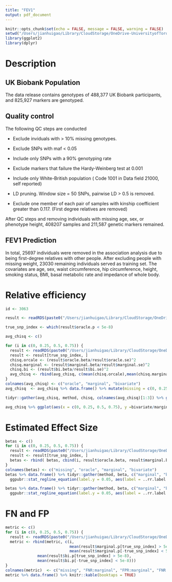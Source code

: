 ```yaml
---
title: "FEV1"
output: pdf_document
---
```


```r
knitr::opts_chunk$set(echo = FALSE, message = FALSE, warning = FALSE)
setwd("/Users/jianhuigao/Library/CloudStorage/OneDrive-UniversityofToronto/EHR_research/SyntheticSurrogateAnalysis/Data/")
library(ggplot2)
library(dplyr)
```

# Description
## UK Biobank Population

The data release contains genotypes of 488,377 UK Biobank participants, and 825,927 markers are genotyped.

## Quality control

The following QC steps are conducted

-   Exclude inviduals with \> 10% missing genotypes.

-   Exclude SNPs with maf \< 0.05

-   Include only SNPs with a 90% genotyping rate

-   Exclude markers that failure the Hardy-Weinberg test at 0.001

-   Include only White-British population ( Code 1001 in Data field 21000, self reported)

-   LD pruning. Window size = 50 SNPs, pairwise LD \> 0.5 is removed.

-   Exclude one member of each pair of samples with kinship coefficient greater than 0.117. (First degree relatives are removed)

After QC steps and removing individuals with missing age, sex, or phenotype height, 408207 samples and 211,587 genetic markers remained.

## FEV1 Prediction
In total, 25697 individuals were removed in the association analysis due to being first-degree relatives with other people. After excluding people with missing weight, 23030 remaining individuals served as training set. The covariates are age, sex, waist circumference, hip circumference, height, smoking status, BMI, basal metabolic rate and impedance of whole body.

# Relative efficiency
```r
id <- 3063

result <- readRDS(paste0("/Users/jianhuigao/Library/CloudStorage/OneDrive-UniversityofToronto/EHR_research/SyntheticSurrogateAnalysis/Data/binormal_field=", id, "_nmissing=", 0, ".rds"))

true_snp_index <- which(result$oracle.p < 5e-8)

avg_chisq <- c()

for (i in c(0, 0.25, 0.5, 0.75)) {
  result <- readRDS(paste0("/Users/jianhuigao/Library/CloudStorage/OneDrive-UniversityofToronto/EHR_research/SyntheticSurrogateAnalysis/Data/binormal_field=", id, "_nmissing=", i, ".rds"))
  result <- result[true_snp_index, ]
  chisq.orcale <- (result$oracle.beta/result$oracle.se)^2
  chisq.marginal <- (result$marginal.beta/result$marginal.se)^2
  chisq.bi <- (result$bi.beta/result$bi.se)^2
  avg_chisq <- rbind(avg_chisq, c(mean(chisq.orcale),mean(chisq.marginal), mean(chisq.bi)))
}
colnames(avg_chisq) <- c("oracle", "marginal", "bivariate")
avg_chisq  <- avg_chisq %>% data.frame() %>% mutate(missing = c(0, 0.25, 0.5, 0.75))

tidyr::gather(avg_chisq, method, chisq, colnames(avg_chisq)[1:3]) %>% ggplot(aes(x = missing, y = chisq, group = method, color = method)) + geom_point() + geom_line() + ylab(expression(Mean ~ chi^2)) + xlab("Percent of phenotype missingness")

avg_chisq %>% ggplot(aes(x = c(0, 0.25, 0.5, 0.75), y =bivariate/marginal))+ geom_point() + geom_line() +  xlab("Rercent of phenotype missingness") + ylab("Relative efficiency")
```

# Estimated Effect Size
```r
betas <- c()
for (i in c(0, 0.25, 0.5, 0.75)) {
  result <- readRDS(paste0("/Users/jianhuigao/Library/CloudStorage/OneDrive-UniversityofToronto/EHR_research/SyntheticSurrogateAnalysis/Data/binormal_field=", id, "_nmissing=", i, ".rds"))
  result <- result[true_snp_index, ]
  betas <- rbind( betas, cbind(i, result$oracle.beta, result$marginal.beta, result$bi.beta))
}
colnames(betas) <- c("missing", "oracle", "marginal", "bivariate")
betas %>% data.frame() %>% tidyr::gather(method, beta, c("marginal", "bivariate")) %>% filter(method == "marginal") %>% ggplot(aes(x = oracle, y = beta)) + geom_point() + facet_wrap(. ~ missing) + xlim(c(-0.1, 0.1)) + ylim(c(-0.1, 0.1)) + geom_smooth(method = 'lm') +
  ggpubr::stat_regline_equation(label.y = 0.05, aes(label = ..rr.label..)) + xlab("beta oracle") + ylab("beta marginal")

betas %>% data.frame() %>% tidyr::gather(method, beta, c("marginal", "bivariate")) %>% filter(method == "bivariate") %>% ggplot(aes(x = oracle, y = beta)) + geom_point() + facet_wrap(. ~ missing) + xlim(c(-0.1, 0.1)) + ylim(c(-0.1, 0.1)) + geom_smooth(method = 'lm') +
  ggpubr::stat_regline_equation(label.y = 0.05, aes(label = ..rr.label..))+ xlab("beta oracle") + ylab("beta bivariate")
```

# FN and FP
```r
metric <- c()
for (i in c(0, 0.25, 0.5, 0.75)) {
  result <- readRDS(paste0("/Users/jianhuigao/Library/CloudStorage/OneDrive-UniversityofToronto/EHR_research/SyntheticSurrogateAnalysis/Data/binormal_field=", id, "_nmissing=", i, ".rds"))
  metric <- rbind(metric, c(i, 
                            mean(result$marginal.p[true_snp_index] > 5e-8),
                            mean(result$marginal.p[-true_snp_index] < 5e-8),
              mean(result$bi.p[true_snp_index] > 5e-8),
              mean(result$bi.p[-true_snp_index] < 5e-8)))
}
colnames(metric)  <- c("missing", "FNR:marginal", "FPR:marginal", "FNR:binormal", "FPR:binormal")
metric %>% data.frame() %>% knitr::kable(booktaps = TRUE)
```

